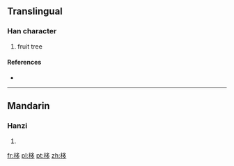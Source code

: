 ==Translingual==

===Han character===
{{Han char|rn=75|rad=木|as=06|sn=10|four=47927|canj=DNIN}}

# fruit tree

====References====
* {{Han ref|kx=0522.090|dkj=14696|dj=0910.140|hdz=21205.010|uh=6818|ud=26648|bh=AEEB|bd=44779}}

----

==Mandarin==

===Hanzi===
{{cmn-hanzi|pin=[[yí]] ([[yi2]])|wg=i<sup>2</sup>}}

# {{defn|lang=cmn|sort=木06}}

[[fr:栘]]
[[pl:栘]]
[[pt:栘]]
[[zh:栘]]